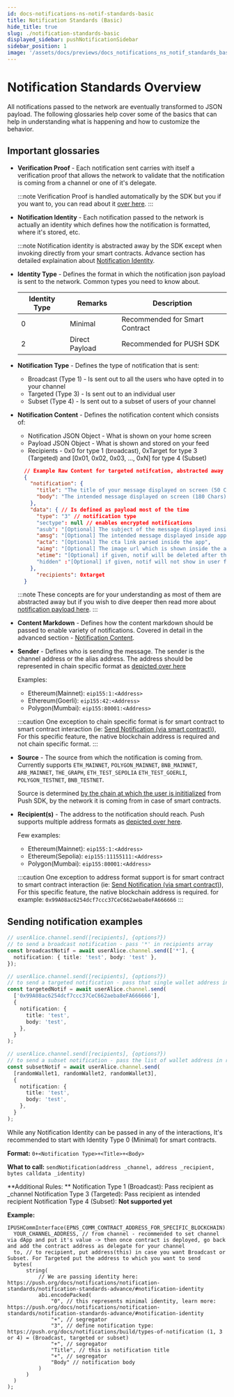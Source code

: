 ```yaml
---
id: docs-notifications-ns-notif-standards-basic
title: Notification Standards (Basic)
hide_title: true
slug: ./notification-standards-basic
displayed_sidebar: pushNotificationSidebar
sidebar_position: 1
image: '/assets/docs/previews/docs_notifications_ns_notif_standards_basic--notification_standards_(basic).png'
---
```


# Notification Standards Overview

All notifications passed to the network are eventually transformed to JSON payload. The following glossaries help cover some of the basics that can help in understanding what is happening and how to customize the behavior.

<head>
  <title>
    {`Notification Standards (Basic) | Push Notifications | Push Documentation`}
  </title>
</head>


## Important glossaries

- **Verification Proof** - Each notification sent carries with itself a verification proof that allows the network to validate that the notification is coming from a channel or one of it's delegate.

  :::note
  Verification Proof is handled automatically by the SDK but you if you want to, you can read about it [over here](docs/notifications/notification-standards/notification-standards-advance/#notification-verification-proof 'post explaining notification verification proof in Push protocol').
  :::

- **Notification Identity** - Each notification passed to the network is actually an identity which defines how the notification is formatted, where it's stored, etc.

  :::note
  Notification identity is abstracted away by the SDK except when invoking directly from your smart contracts. Advance section has detailed explaination about [Notification Identity](docs/notifications/notification-standards/notification-standards-advance/#notification-identity 'post explaining notification identity in Push protocol').

- **Identity Type** - Defines the format in which the notification json payload is sent to the network. Common types you need to know about.

  | Identity Type | Remarks        | Description                    |
  | ------------- | -------------- | ------------------------------ |
  | 0             | Minimal        | Recommended for Smart Contract |
  | 2             | Direct Payload | Recommended for PUSH SDK       |

- **Notification Type** - Defines the type of notification that is sent:

  - Broadcast (Type 1) - Is sent out to all the users who have opted in to your channel
  - Targeted (Type 3) - Is sent out to an individual user
  - Subset (Type 4) - Is sent out to a subset of users of your channel

- **Notification Content** - Defines the notification content which consists of:

  - Notification JSON Object - What is shown on your home screen
  - Payload JSON Object - What is shown and stored on your feed
  - Recipients - 0x0 for type 1 (broadcast), 0xTarget for type 3 (Targeted) and [0x01, 0x02, 0x03, ..., 0xN] for type 4 (Subset)

  ```json
    // Example Raw Content for targeted notifcation, abstracted away by SDK
    {
      "notification": {
        "title": "The title of your message displayed on screen (50 Chars)",
        "body": "The intended message displayed on screen (180 Chars)"
      },
      "data": { // Is defined as payload most of the time
        "type": "3" // notification type
        "sectype": null // enables encrypted notifications
        "asub": "[Optional] The subject of the message displayed inside app (80 Chars)",
        "amsg": "[Optional] The intended message displayed inside app (500 Chars)",
        "acta": "[Optional] The cta link parsed inside the app",
        "aimg": "[Optional] The image url which is shown inside the app",
        "etime": "[Optional] if given, notif will be deleted after this in epoch"
        "hidden" :"[Optional] if given, notif will not show in user feed"
      },
        "recipients": 0xtarget
    }
  ```

  :::note
  These concepts are for your understanding as most of them are abstracted away but if you wish to dive deeper then read more about [notification payload here](docs/notifications/notification-standards/notification-standards-advance/#notification-payload 'post explaining notification payload in in Push protocol').
  :::

- **Content Markdown** - Defines how the content markdown should be passed to enable variety of notifications. Covered in detail in the advanced section - [Notification Content](docs/notifications/notification-standards/notification-standards-advance/#notification-content 'post explaining notification content and how to customize it in in Push protocol').

- **Sender** - Defines who is sending the message. The sender is the channel address or the alias address. The address should be represented in chain specific format as [depicted over here](/docs/notifications/important-concepts/#chain-specific-wallet-address 'About chain specific wallet address')

  Examples:

  - Ethereum(Mainnet): `eip155:1:<Address>`
  - Ethereum(Goerli): `eip155:42:<Address>`
  - Polygon(Mumbai): `eip155:80001:<Address>`

  :::caution
  One exception to chain specific format is for smart contract to smart contract interaction (ie: [Send Notification (via smart contract)](/docs/notifications/build/send-notification-via-smart-contract/ 'Send notification via smart contract')), For this specific feature, the native blockchain address is required and not chain specific format.
  :::

- **Source** - The source from which the notification is coming from. Currently supports `ETH_MAINNET`, `POLYGON_MAINNET`, `BNB_MAINNET`, `ARB_MAINNET`, `THE_GRAPH`, `ETH_TEST_SEPOLIA` `ETH_TEST_GOERLI`, `POLYGON_TESTNET`, `BNB_TESTNET`.

  Source is determined [by the chain at which the user is inititialized](http://localhost:3000/docs/notifications/build/initialize-user/ 'Initialize User Push SDK') from Push SDK, by the network it is coming from in case of smart contracts.

- **Recipient(s)** - The address to the notification should reach. Push supports multiple address formats as [depicted over here](/docs/notifications/important-concepts/#types-of-supported-wallet-address-account 'learn about all supported wallet address account').

  Few examples:

  - Ethereum(Mainnet): `eip155:1:<Address>`
  - Ethereum(Sepolia): `eip155:11155111:<Address>`
  - Polygon(Mumbai): `eip155:80001:<Address>`

  :::caution
  One exception to address format support is for smart contract to smart contract interaction (ie: [Send Notification (via smart contract)](/docs/notifications/build/send-notification-via-smart-contract/ 'Send notification via smart contract')), For this specific feature, the native blockchain address is required. for example: `0x99A08ac6254dcf7ccc37CeC662aeba8eFA666666`
  :::

## Sending notification examples

<Tabs groupId="notification-examples">
  <TabItem value="Push SDK" default>

```typescript
// userAlice.channel.send([recipients], {options?})
// to send a broadcast notification - pass '*' in recipients array
const broadcastNotif = await userAlice.channel.send(['*'], {
  notification: { title: 'test', body: 'test' },
});

// userAlice.channel.send([recipients], {options?})
// to send a targeted notification - pass that single wallet address in recipients array
const targetedNotif = await userAlice.channel.send(
  ['0x99A08ac6254dcf7ccc37CeC662aeba8eFA666666'],
  {
    notification: {
      title: 'test',
      body: 'test',
    },
  }
);

// userAlice.channel.send([recipients], {options?})
// to send a subset notification - pass the list of wallet address in recipients array
const subsetNotif = await userAlice.channel.send(
  [randomWallet1, randomWallet2, randomWallet3],
  {
    notification: {
      title: 'test',
      body: 'test',
    },
  }
);
```

  </TabItem>

  <TabItem value="Smart Contract" default>

While any Notification Identity can be passed in any of the interactions, It's recommended to start with Identity Type 0 (Minimal) for smart contracts.

**Format:** `0+<Notification Type>+<Title>+<Body>`

**What to call:** `sendNotification(address _channel, address _recipient, bytes calldata _identity)`

**Additional Rules: **
Notification Type 1 (Broadcast): Pass recipient as \_channel
Notification Type 3 (Targeted): Pass recipient as intended recipient
Notification Type 4 (Subset): **Not supported yet**

**Example:**

```solidity
IPUSHCommInterface(EPNS_COMM_CONTRACT_ADDRESS_FOR_SPECIFIC_BLOCKCHAIN).sendNotification(
  YOUR_CHANNEL_ADDRESS, // from channel - recommended to set channel via dApp and put it's value -> then once contract is deployed, go back and add the contract address as delegate for your channel
  to, // to recipient, put address(this) in case you want Broadcast or Subset. For Targeted put the address to which you want to send
  bytes(
      string(
          // We are passing identity here: https://push.org/docs/notifications/notification-standards/notification-standards-advance/#notification-identity
          abi.encodePacked(
              "0", // this represents minimal identity, learn more: https://push.org/docs/notifications/notification-standards/notification-standards-advance/#notification-identity
              "+", // segregator
              "3", // define notification type:  https://push.org/docs/notifications/build/types-of-notification (1, 3 or 4) = (Broadcast, targeted or subset)
              "+", // segregator
              "Title", // this is notification title
              "+", // segregator
              "Body" // notification body
          )
      )
  )
);
```

  </TabItem>
</Tabs>
